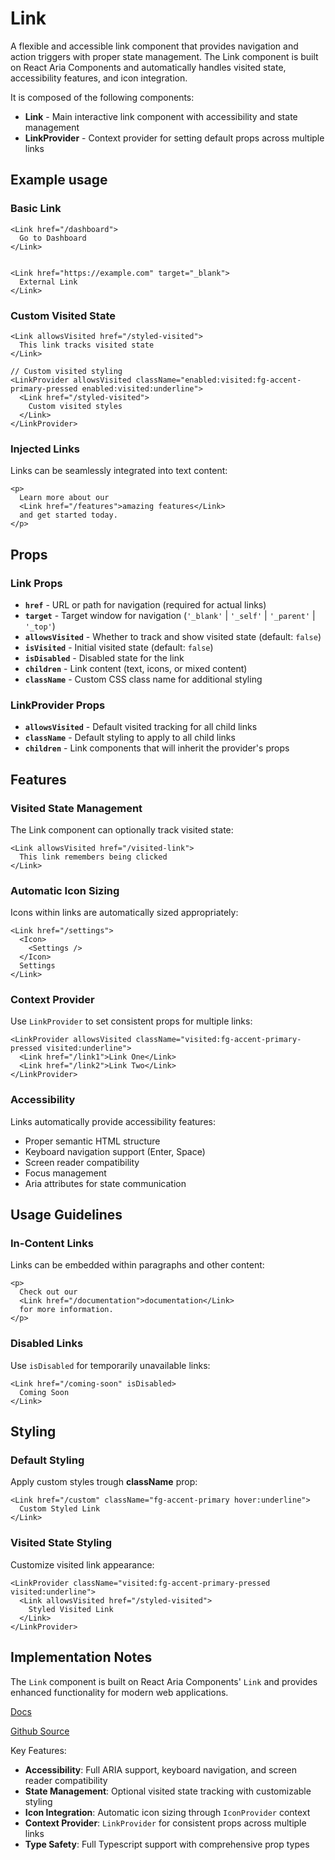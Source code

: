 

<Meta of={LinkStories} />

# Link
A flexible and accessible link component that provides navigation and action triggers with proper state management. The Link component is built on React Aria Components and automatically handles visited state, accessibility features, and icon integration.

It is composed of the following components:
- **Link** - Main interactive link component with accessibility and state management
- **LinkProvider** - Context provider for setting default props across multiple links

## Example usage

### Basic Link
```tsx
<Link href="/dashboard">
  Go to Dashboard
</Link>


<Link href="https://example.com" target="_blank">
  External Link
</Link>

```

<Canvas of={LinkStories.Default} />

### Custom Visited State
```tsx
<Link allowsVisited href="/styled-visited">
  This link tracks visited state
</Link>

// Custom visited styling
<LinkProvider allowsVisited className="enabled:visited:fg-accent-primary-pressed enabled:visited:underline">
  <Link href="/styled-visited">
    Custom visited styles
  </Link>
</LinkProvider>
```

<Canvas of={LinkStories.CustomVisitedStyles} />

### Injected Links
Links can be seamlessly integrated into text content:

```tsx
<p>
  Learn more about our
  <Link href="/features">amazing features</Link>
  and get started today.
</p>
```

<Canvas of={LinkStories.Multiple} />

## Props

### Link Props
- **`href`** - URL or path for navigation (required for actual links)
- **`target`** - Target window for navigation (`'_blank'` | `'_self'` | `'_parent'` | `'_top'`)
- **`allowsVisited`** - Whether to track and show visited state (default: `false`)
- **`isVisited`** - Initial visited state (default: `false`)
- **`isDisabled`** - Disabled state for the link
- **`children`** - Link content (text, icons, or mixed content)
- **`className`** - Custom CSS class name for additional styling

### LinkProvider Props
- **`allowsVisited`** - Default visited tracking for all child links
- **`className`** - Default styling to apply to all child links
- **`children`** - Link components that will inherit the provider's props

## Features

### Visited State Management
The Link component can optionally track visited state:
```tsx
<Link allowsVisited href="/visited-link">
  This link remembers being clicked
</Link>
```

### Automatic Icon Sizing
Icons within links are automatically sized appropriately:
```tsx
<Link href="/settings">
  <Icon>
    <Settings />
  </Icon>
  Settings
</Link>
```

### Context Provider
Use `LinkProvider` to set consistent props for multiple links:
```tsx
<LinkProvider allowsVisited className="visited:fg-accent-primary-pressed visited:underline">
  <Link href="/link1">Link One</Link>
  <Link href="/link2">Link Two</Link>
</LinkProvider>
```

### Accessibility
Links automatically provide accessibility features:
- Proper semantic HTML structure
- Keyboard navigation support (Enter, Space)
- Screen reader compatibility
- Focus management
- Aria attributes for state communication

## Usage Guidelines

### In-Content Links
Links can be embedded within paragraphs and other content:
```tsx
<p>
  Check out our
  <Link href="/documentation">documentation</Link>
  for more information.
</p>
```

### Disabled Links
Use `isDisabled` for temporarily unavailable links:
```tsx
<Link href="/coming-soon" isDisabled>
  Coming Soon
</Link>
```

## Styling

### Default Styling
Apply custom styles trough **className** prop:
```tsx
<Link href="/custom" className="fg-accent-primary hover:underline">
  Custom Styled Link
</Link>
```

### Visited State Styling
Customize visited link appearance:
```tsx
<LinkProvider className="visited:fg-accent-primary-pressed visited:underline">
  <Link allowsVisited href="/styled-visited">
    Styled Visited Link
  </Link>
</LinkProvider>
```

## Implementation Notes
The `Link` component is built on React Aria Components' `Link` and provides enhanced functionality for modern web applications.

[Docs](https://react-spectrum.adobe.com/react-aria/Link.html)

[Github Source](https://github.com/gohypergiant/standard-toolkit/tree/main/design-toolkit/components/src/components/link)

Key Features:
- **Accessibility**: Full ARIA support, keyboard navigation, and screen reader compatibility
- **State Management**: Optional visited state tracking with customizable styling
- **Icon Integration**: Automatic icon sizing through `IconProvider` context
- **Context Provider**: `LinkProvider` for consistent props across multiple links
- **Type Safety**: Full Typescript support with comprehensive prop types


